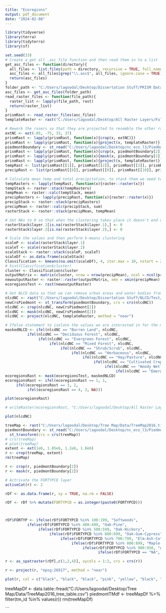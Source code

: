 ---
title: "Ecoregions"
output: pdf_document
date: "2024-02-08"
---


```{r, message = FALSE, warning = FALSE}
library(tidyverse)
library(terra)
library(tidyterra)
library(sf)
```



```{r}
set.seed(33)
# Create a get all .asc file function and then read them in to a list
get_asc_files <- function(directory){
  all_files <- list.files(path = directory, recursive = TRUE, full.names = TRUE)
  asc_files <- all_files[grep("\\.asc$", all_files, ignore.case = TRUE)]
  return(asc_files)
}
folder_path <- "C:/Users/lagoodal/Desktop/Dissertation Stuff/PRISM Data"
asc_files <- get_asc_files(folder_path)
read_raster_files <- function(file_path){
  raster_list <- lapply(file_path, rast)
  return(raster_list)
}
prismRast <- read_raster_files(asc_files)
templateRaster <- rast("C:/Users/lagoodal/Desktop/All Raster Layers/Full Piedmont/MapCode_IC.tif")

# Rework the rasers so that they are projected to resemble the other ratsers to be used in LANDIS
extNC <- ext(-85, -75, 33, 37)
prismRast <- lapply(prismRast, function(x){crop(x, extNC)})
prismRast <- lapply(prismRast, function(x){project(x, templateRaster)})
piedmontBoundary <- st_read("C:/Users/lagoodal/Desktop/nc_eco_l3/Piedmont UTM 17N.shp")
prismRast <- lapply(prismRast, function(x){crop(x, piedmontBoundary[2])})
prismRast <- lapply(prismRast, function(x){mask(x, piedmontBoundary[2])})
prismRast <- lapply(prismRast, function(x){project(x, templateRaster)})
tempRast <- list(prismRast[[1]], prismRast[[2]], prismRast[[3]], prismRast[[4]], prismRast[[5]], prismRast[[6]], prismRast[[7]])
precipRast <- list(prismRast[[8]], prismRast[[9]], prismRast[[10]], prismRast[[11]], prismRast[[12]], prismRast[[13]], prismRast[[14]])

# Calculate mean temp and total precipitation, to stack them we need to convert them to raster::raster (Raster Layer vs. SpatRaster)
tempRasters <- lapply(tempRast, function(x){raster::raster(x)})
tempStack <- raster::stack(tempRasters)
tempMean <- raster::calc(tempStack, mean)
precipRasters <- lapply(precipRast, function(x){raster::raster(x)})
precipStack <- raster::stack(precipRasters)
precipMean <- raster::calc(precipStack, sum)
rasterStack <- raster::stack(precipMean, tempMean)

# Set NAs to 0 so that when the clustering takes place it doesn't end up all weird
rasterStack$layer.1[is.na(rasterStack$layer.1),] <- 0
rasterStack$layer.2[is.na(rasterStack$layer.2),] <- 0

# Scale the values and then perform k-means clustering
scaleP <- scale(rasterStack$layer.1)
scaleT <- scale(rasterStack$layer.2)
scaleStack <- raster::stack(scaleP, scaleT)
scaleDf <- as.data.frame(scaleStack)
Classification <- kmeans(na.omit(scaleDf), 4, iter.max = 10, nstart = 25)
# hist(Classification$cluster)
cluster <- Classification$cluster
outputMatrix <- matrix(cluster, nrow = nrow(precipMean), ncol = ncol(precipMean), byrow = TRUE)
newoutputRaster <- raster::raster(outputMatrix, xmn = xmin(precipMean), ymn = ymin(precipMean), xmx = xmax(precipMean), ymx = ymax(precipMean), crs = "epsg:26917")
ecoregionsTest <- rast(newoutputRaster)

# Get NLCD data so that we can remove urban areas and water bodies from the ecoregion map
nlcdNC <- rast("C:/Users/lagoodal/Desktop/Dissertation Stuff/NLCD/Test/Piedmont_NLCD.tif")
newCrsPiedmont <- st_transform(piedmontBoundary, crs = crs(nlcdNC))
nlcdNC <- crop(nlcdNC, newCrsPiedmont[2])
nlcdNC <- mask(nlcdNC, newCrsPiedmont[2])
nlcdNC <- project(nlcdNC, templateRaster, method = "near")

# Ifelse statement to isolate the values we are interested in for the mask
maskedNLCD <- ifel(nlcdNC == "Barren Land", nlcdNC,
          ifel(nlcdNC == "Deciduous Forest", nlcdNC,
               ifel(nlcdNC == "Evergreen Forest", nlcdNC,
                    ifel(nlcdNC == "Mixed Forest", nlcdNC,
                         ifel(nlcdNC == "Shrub/Scrub", nlcdNC,
                              ifel(nlcdNC == "Herbaceous", nlcdNC,
                                   ifel(nlcdNC == "Hay/Pasture", nlcdNC,
                                        ifel(nlcdNC == "Cultivated Crops", nlcdNC,
                                             ifel(nlcdNC == "Woody Wetlands", nlcdNC,
                                                  ifel(nlcdNC == "Emergent Herbaceous Wetlands", nlcdNC, NA))))))))))
ecoregionsRast <- mask(ecoregionsTest, maskedNLCD)
ecoregionsRast <- ifel(ecoregionsRast == 1, 1,
     ifel(ecoregionsRast == 3, 2,
          ifel(ecoregionsRast == 4, 3, NA)))

plot(ecoregionsRast)

# writeRaster(ecoregionsRast, "C:/Users/lagoodal/Desktop/All Raster Layers/ecoregions.tif")

plot(nlcdNC)
```








```{r}
treeMap <- rast("C:/Users/lagoodal/Desktop/Tree Map/Data/TreeMap2016.tif")
piedmontBoundary <- st_read("C:/Users/lagoodal/Desktop/nc_eco_l3/Piedmont UTM 17N.shp") %>%
  st_transform(crs = crs(treeMap))
# crs(treeMap)
# plot(treeMap)
extent <- ext(1e6, 1.85e6, 1.2e6, 1.8e6)
r <- crop(treeMap, extent)
rm(treeMap)

r <- crop(r, piedmontBoundary[2])
r <- mask(r, piedmontBoundary[2])

# Actrivate the FORTYPCD layer
activeCat(r) <- 2

rDf <- as.data.frame(r, xy = TRUE, na.rm = FALSE)

rDf <- rDf %>% mutate(FORTYPCD = as.integer(paste0(FORTYPCD)))



rDf$FORTYP <- ifelse(rDf$FORTYPCD %in% 100:199, "Softwoods",
          ifelse(rDf$FORTYPCD %in% 400:499, "Oak-Pine",
               ifelse(rDf$FORTYPCD %in% 500:599, "Oak-Hickory",
                    ifelse(rDf$FORTYPCD %in% 600:699, "Oak-Gum-Cypress",
                         ifelse(rDf$FORTYPCD %in% 700:799, "Elm-Ash-Cottonwood",
                              ifelse(rDf$FORTYPCD %in% 800:899, "Maple-Beech-Birch",
                                   ifelse(rDf$FORTYPCD %in% 900:950, "Aspen-Birch",
                                          ifelse(rDf$FORTYPCD == "NA", NA, "Other"))))))))

r <- as_spatraster(rDf[,c(1,2,4)], xycols = 1:2, crs = crs(r))

r <- project(r, "epsg:26917", method = "near")

plot(r, col = c("black", "black", "black", "pink", "yellow", "black", "forestgreen"))
```


treeMapDf <- data.table::fread("C:/Users/lagoodal/Desktop/Tree Map/Data/TreeMap2016_tree_table.csv")
piedmontTMdf <- treeMapDf %>% filter(tm_id %in% values(r))
rm(treeMapDf)



```












